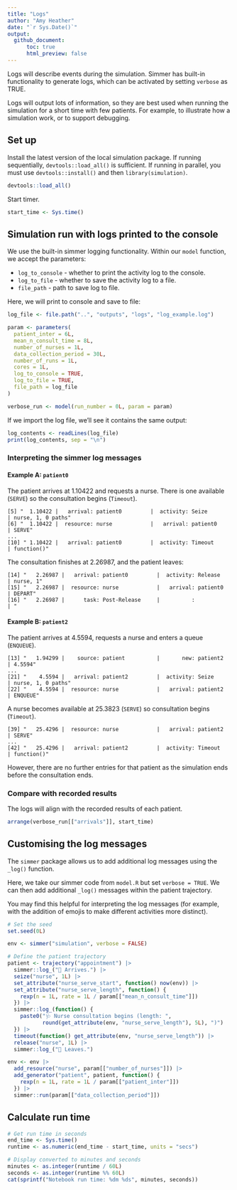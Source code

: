 ```yaml
---
title: "Logs"
author: "Amy Heather"
date: "`r Sys.Date()`"
output:
  github_document:
      toc: true
      html_preview: false
---
```


Logs will describe events during the simulation. Simmer has built-in functionality to generate logs, which can be activated by setting `verbose` as TRUE.

Logs will output lots of information, so they are best used when running the simulation for a short time with few patients. For example, to illustrate how a simulation work, or to support debugging.

## Set up

Install the latest version of the local simulation package. If running sequentially, `devtools::load_all()` is sufficient. If running in parallel, you must use `devtools::install()` and then `library(simulation)`.

```r
devtools::load_all()
```

Start timer.

```r
start_time <- Sys.time()
```

## Simulation run with logs printed to the console

We use the built-in simmer logging functionality. Within our `model` function, we accept the parameters:

* `log_to_console` - whether to print the activity log to the console.
* `log_to_file` - whether to save the activity log to a file.
* `file_path` - path to save log to file.

Here, we will print to console and save to file:

```r
log_file <- file.path("..", "outputs", "logs", "log_example.log")

param <- parameters(
  patient_inter = 6L,
  mean_n_consult_time = 8L,
  number_of_nurses = 1L,
  data_collection_period = 30L,
  number_of_runs = 1L,
  cores = 1L,
  log_to_console = TRUE,
  log_to_file = TRUE,
  file_path = log_file
)

verbose_run <- model(run_number = 0L, param = param)
```

If we import the log file, we'll see it contains the same output:

```r
log_contents <- readLines(log_file)
print(log_contents, sep = "\n")
```

### Interpreting the simmer log messages

#### Example A: `patient0`

The patient arrives at 1.10422 and requests a nurse. There is one available (`SERVE`) so the consultation begins (`Timeout`).

```
[5] "  1.10422 |   arrival: patient0         |  activity: Seize            | nurse, 1, 0 paths"
[6] "  1.10422 |  resource: nurse            |   arrival: patient0         | SERVE"
...
[10] " 1.10422 |   arrival: patient0         |  activity: Timeout          | function()"  
```

The consultation finishes at 2.26987, and the patient leaves:

```
[14] "   2.26987 |   arrival: patient0         |  activity: Release          | nurse, 1"
[15] "   2.26987 |  resource: nurse            |   arrival: patient0         | DEPART"
[16] "   2.26987 |      task: Post-Release     |          :                  | "
```

#### Example B: `patient2`

The patient arrives at 4.5594, requests a nurse and enters a queue (`ENQUEUE`).

```
[13] "   1.94299 |    source: patient          |       new: patient2         | 4.5594"             
...
[21] "    4.5594 |   arrival: patient2         |  activity: Seize            | nurse, 1, 0 paths"
[22] "    4.5594 |  resource: nurse            |   arrival: patient2         | ENQUEUE"
```

A nurse becomes available at 25.3823 (`SERVE`) so consultation begins (`Timeout`).

```
[39] "   25.4296 |  resource: nurse            |   arrival: patient2         | SERVE"
...                                                                                          
[42] "   25.4296 |   arrival: patient2         |  activity: Timeout          | function()"
```

However, there are no further entries for that patient as the simulation ends before the consultation ends.

### Compare with recorded results

The logs will align with the recorded results of each patient.

```r
arrange(verbose_run[["arrivals"]], start_time)
```

## Customising the log messages

The `simmer` package allows us to add additional log messages using the `_log()` function.

Here, we take our simmer code from `model.R` but set `verbose = TRUE`. We can then add additional `_log()` messages within the patient trajectory.

You may find this helpful for interpreting the log messages (for example, with the addition of emojis to make different activities more distinct).

```r
# Set the seed
set.seed(0L)

env <- simmer("simulation", verbose = FALSE)

# Define the patient trajectory
patient <- trajectory("appointment") |>
  simmer::log_("🚶 Arrives.") |>
  seize("nurse", 1L) |>
  set_attribute("nurse_serve_start", function() now(env)) |>
  set_attribute("nurse_serve_length", function() {
    rexp(n = 1L, rate = 1L / param[["mean_n_consult_time"]])
  }) |>
  simmer::log_(function() {
    paste0("🩺 Nurse consultation begins (length: ",
           round(get_attribute(env, "nurse_serve_length"), 5L), ")")
  }) |>
  timeout(function() get_attribute(env, "nurse_serve_length")) |>
  release("nurse", 1L) |>
  simmer::log_("🚪 Leaves.")

env <- env |>
  add_resource("nurse", param[["number_of_nurses"]]) |>
  add_generator("patient", patient, function() {
    rexp(n = 1L, rate = 1L / param[["patient_inter"]])
  }) |>
  simmer::run(param[["data_collection_period"]])
```

## Calculate run time

```r
# Get run time in seconds
end_time <- Sys.time()
runtime <- as.numeric(end_time - start_time, units = "secs")

# Display converted to minutes and seconds
minutes <- as.integer(runtime / 60L)
seconds <- as.integer(runtime %% 60L)
cat(sprintf("Notebook run time: %dm %ds", minutes, seconds))
```
